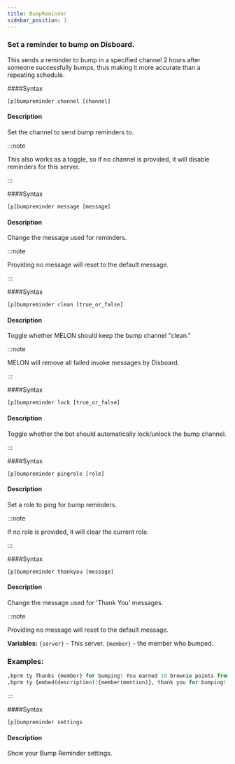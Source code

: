 ```yaml
---
title: BumpReminder
sidebar_position: 1
---
```


### Set a reminder to bump on Disboard.
This sends a reminder to bump in a specified channel 2 hours after someone successfully bumps, thus making it more accurate than a repeating schedule.


####Syntax
```
[p]bumpreminder channel [channel]
```
#### Description
Set the channel to send bump reminders to.

:::note

This also works as a toggle, so if no channel is provided, it will disable reminders for this server.

:::

####Syntax
```
[p]bumpreminder message [message]
```
#### Description
Change the message used for reminders. 

:::note

Providing no message will reset to the default message.

:::

####Syntax
```
[p]bumpreminder clean [true_or_false]
```
#### Description
Toggle whether MELON should keep the bump channel "clean."

:::note

MELON will remove all failed invoke messages by Disboard.

:::

####Syntax
```
[p]bumpreminder lock [true_or_false]
```
#### Description
Toggle whether the bot should automatically lock/unlock the bump channel.

:::

####Syntax
```
[p]bumpreminder pingrole [role]
```
#### Description
Set a role to ping for bump reminders.

:::note

If no role is provided, it will clear the current role.

:::

####Syntax
```
[p]bumpreminder thankyou [message]
```
#### Description
Change the message used for 'Thank You' messages. 

:::note

Providing no message will reset to the default message.

**Variables:**
`{server}` - This server.
`{member}` - the member who bumped.

### Examples:
```py
,bprm ty Thanks {member} for bumping! You earned 10 brownie points from phen!
,bprm ty {embed(description):{member(mention)}, thank you for bumping! Make sure to vote for **{server}** on [our voting page](https://disboard.org/server/{guild(id)}).}
```

:::

####Syntax
```
[p]bumpreminder settings 
```
#### Description
Show your Bump Reminder settings.
